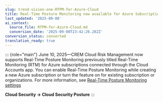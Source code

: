 ```yaml
---
slug: trend-vision-one-RTPM-for-Azure-Cloud
title: Real-Time Posture Monitoring now available for Azure Subscriptions
last_updated: '2025-09-08'
ai_context:
  source_file: RTPM-for-Azure-Cloud.md
  conversion_date: '2025-09-08T23:42:26.282Z'
conversion_status: converted
translation_ready: true
---
```


::: {role="main"}
June 10, 2025—CREM Cloud Risk Management now supports Real-Time Posture Monitoring previously titled Real-Time Monitoring (RTM) for Azure subscriptions connected through the Cloud Accounts app. You can enable Real-Time Posture Monitoring while creating a new Azure subscription or turn the feature on for existing subscription or organizations. For more information, see [Real-Time Posture Monitoring settings](realtime-threat-monitor.mdx)

**Cloud Security → Cloud Security Posture**
:::

